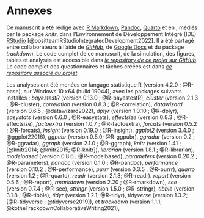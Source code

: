 # Annexes {.unnumbered}

  Ce manuscrit a été rédigé avec [R Markdown](https://rmarkdown.rstudio.com), [Pandoc](https://pandoc.org/), [Quarto](https://quarto.org/) et en \LaTeX, médiés par le package *knitr*, dans l'Environnement de Développement Intégré (IDE) [RStudio](https://posit.co/) [@positteamRStudioIntegratedDevelopment2022]. Il a été partagé entre collaborateurs à l'aide de [*GitHub*](https://github.com/), de [Google Docs](https://docs.google.com/) et du package *trackdown*. Le code complet de ce manuscrit, de la simulation, des figures, tables et analyses est accessible dans [*le repository de ce projet sur GitHub*](https://github.com/m-delem/aphantasia_project.git). Le code complet des questionnaires et tâches créées est dans [*ce repository associé au projet*](https://github.com/m-delem/aphantasia_experiment.git).    

Les analyses ont été menées en langage statistique R (version 4.2.0 ; @R-base), sur Windows 10 x64 (build 19044), avec les packages suivants installés :
 *bayestestR* (version 0.13.0 ; @R-bayestestR),
 *cluster* (version 2.1.3 ; @R-cluster),
 *correlation* (version 0.8.3 ; @R-correlation),
 *datawizard* (version 0.6.5 ; @datawizard2022),
 *dplyr* (version 1.0.10 ; @R-dplyr),
 *easystats* (version 0.6.0 ; @R-easystats),
 *effectsize* (version 0.8.3 ; @R-effectsize),
 *factoextra* (version 1.0.7 ; @R-factoextra),
 *forcats* (version 0.5.2 ; @R-forcats),
 *insight* (version 0.19.0 ; @R-insight),
 *ggplot2* (version 3.4.0 ; @ggplot22016),
 *ggpubr* (version 0.5.0; @R-ggpubr),
 *ggradar* (version 0.2 ; @R-ggradar),
 *ggraph* (version 2.1.0 ; @R-ggraph),
 *knitr* (version 1.41 ; [@knitr2014; @knitr2015; @R-knitr]), 
 *librarian* (version 1.8.1 ; @R-librarian),
 *modelbased* (version 0.8.6 ; @R-modelbased),
 *parameters* (version 0.20.2 ; @R-parameters),
 *pandoc* (version 0.1.0 ; @R-pandoc), 
 *performance* (version 0.10.2 ; @R-performance),
 *purrr* (version 0.3.5 ; @R-purrr),
 *quarto* (version 1.2 ; @R-quarto),
 *readr* (version 2.1.3; @R-readr).
 *report* (version 0.5.6 ; @R-report),
 *rmarkdown* (version 2.20 ; @R-rmarkdown),
 *see* (version 0.7.4 ; @R-see),
 *stringr* (version 1.5.0 ; @R-stringr),
 *tibble* (version 3.1.8 ; @R-tibble),
 *tidyr* (version 1.2.1; @R-tidyr),
 *tidyverse* (version 1.3.2; [@R-tidyverse ; @tidyverse2019]),
 et
 *trackdown* (version 1.1.1; @kotheTrackdownCollaborativeWriting2021),
 
<!--
```{=latex}
\begin{figure}[H]
```
```r
```
```{=latex}
\caption{Poids de chaque variable dans l'Analyse Factorielle Multiple à quatre facteurs.}
\label{loadings_graph_annex}
\end{figure}
```

```{=latex}
\begin{figure}[H]
```
```r
```
```{=latex}
\caption{Matrice de corrélation entre les toutes les variables mesurées.}
\label{correlation_matrix}
\end{figure}
```
-->
